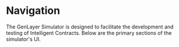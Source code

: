 # Navigation

The GenLayer Simulator is designed to facilitate the development and testing of Intelligent Contracts. Below are the primary sections of the simulator's UI.


<Cards>
 <Card title="📂 Load Contract" href="/simulator/usage-and-interaction/loading-contract" />
  <Card title="🚀 Deploy Contract" href="/simulator/usage-and-interaction/deploying-contract" />
  <Card title="📊 Contract State" href="/simulator/usage-and-interaction/contract-state" />
  <Card title="⚙️ Execute Transaction" href="/simulator/usage-and-interaction/execute-transaction"/>
  <Card  title="📝 Node Logs" href="/simulator/usage-and-interaction/monitoring-node-logs" />
  <Card title="🛡️ Validators" href="/simulator/usage-and-interaction/validators" />
  <Card title="🔀 Reset Storage" href="/simulator/usage-and-interaction/reset-storage" />
</Cards>


